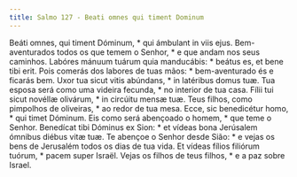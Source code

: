 ```yaml
---
title: Salmo 127 - Beati omnes qui timent Dominum
---
```


<div class="grid grid-cols-2 gap-5">
  <span class="text-justify">
    Beáti omnes, qui timent Dóminum, * qui ámbulant in viis ejus.
  </span>
  <span class="text-justify">
    Bem-aventurados todos os que temem o Senhor, * e que andam nos seus
    caminhos.
  </span>
  <span class="text-justify">
    Labóres mánuum tuárum quia manducábis: * beátus es, et bene tibi erit.
  </span>
  <span class="text-justify">
    Pois comerás dos labores de tuas mãos: * bem-aventurado és e ficarás bem.
  </span>
  <span class="text-justify">
    Uxor tua sicut vitis abúndans, * in latéribus domus tuæ.
  </span>
  <span class="text-justify">
    Tua esposa será como uma videira fecunda, * no interior de tua casa.
  </span>
  <span class="text-justify">
    Fílii tui sicut novéllæ olivárum, * in circúitu mensæ tuæ.
  </span>
  <span class="text-justify">
    Teus filhos, como pimpolhos de oliveiras, * ao redor de tua mesa.
  </span>
  <span class="text-justify">
    Ecce, sic benedicétur homo, * qui timet Dóminum.
  </span>
  <span class="text-justify">
    Eis como será abençoado o homem, * que teme o Senhor.
  </span>
  <span class="text-justify">
    Benedícat tibi Dóminus ex Sion: * et vídeas bona Jerúsalem ómnibus diébus
    vitæ tuæ.
  </span>
  <span class="text-justify">
    Te abençoe o Senhor desde Sião: * e vejas os bens de Jerusalém todos os dias
    de tua vida.
  </span>
  <span class="text-justify">
    Et vídeas fílios filiórum tuórum, * pacem super Israël.
  </span>
  <span class="text-justify">
    Vejas os filhos de teus filhos, * e a paz sobre Israel.
  </span>
</div>
